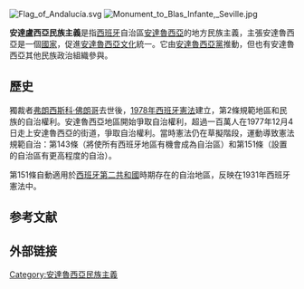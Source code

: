 {{NoteTA
|T=zh-cn:安达卢西亚民族主义;zh-hk:安達盧西亞民族主義;zh-tw:安達魯西亞民族主義
|1=zh-cn:安达卢西亚;zh-hk:安達盧西亞;zh-tw:安達魯西亞
}}
[[File:Flag_of_Andalucía.svg|thumb]]
[[Image:Monument_to_Blas_Infante,_Seville.jpg|thumb]]

'''安達盧西亞民族主義'''是指[[西班牙|西班牙]]自治區[[安達魯西亞|安達魯西亞]]的地方民族主義，主張安達魯西亞是一個[[國家|國家]]，促進[[安達魯西亞文化|安達魯西亞文化]]統一。它由[[安達魯西亞黨|安達魯西亞黨]]推動，但也有安達魯西亞其他民族政治組織參與。

==歷史==
獨裁者[[弗朗西斯科·佛朗哥|弗朗西斯科·佛朗哥]]去世後，[[1978年西班牙憲法|1978年西班牙憲法]]建立，第2條規範地區和民族的自治權利。安達魯西亞地區開始爭取自治權利，超過一百萬人在1977年12月4日走上安達魯西亞的街道，爭取自治權利。當時憲法仍在草擬階段，運動導致憲法規範自治：第143條（將使所有西班牙地區有機會成為自治區）和第151條（設置的自治區有更高程度的自治）。

第151條自動適用於[[西班牙第二共和國|西班牙第二共和國]]時期存在的自治地區，反映在1931年西班牙憲法中。

==参考文献==
{{reflist}}

== 外部链接 ==

{{Stateless nationalism in Europe}}
{{Authority control}}
[[Category:安達魯西亞民族主義|Category:安達魯西亞民族主義]]